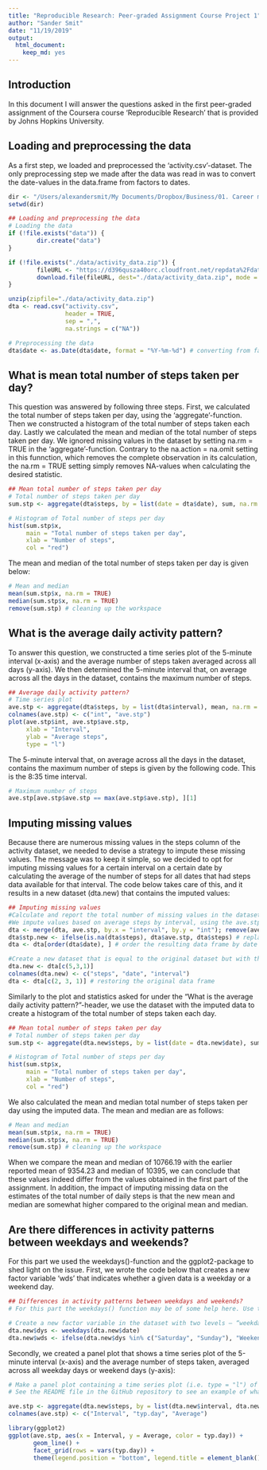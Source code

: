 ```yaml
---
title: "Reproducible Research: Peer-graded Assignment Course Project 1"
author: "Sander Smit"
date: "11/19/2019"
output: 
  html_document: 
    keep_md: yes
---
```


## Introduction
In this document I will answer the questions asked in the first peer-graded assignment of the Coursera course 'Reproducible Research' that is provided by Johns Hopkins University.

## Loading and preprocessing the data
As a first step, we loaded and preprocessed the 'activity.csv'-dataset. The only preprocessing step we made after the data was read in was to convert the date-values in the data.frame from factors to dates.

```r

dir <- "/Users/alexandersmit/My Documents/Dropbox/Business/01. Career management/00. Skills/03. R"
setwd(dir)

```

```r

## Loading and preprocessing the data
# Loading the data
if (!file.exists("data")) {
        dir.create("data")
}

if (!file.exists("./data/activity_data.zip")) {
        fileURL <- "https://d396qusza40orc.cloudfront.net/repdata%2Fdata%2Factivity.zip"
        download.file(fileURL, dest="./data/activity_data.zip", mode = "wb")
}

unzip(zipfile="./data/activity_data.zip")
dta <- read.csv("activity.csv",
                header = TRUE,
                sep = ",",
                na.strings = c("NA"))

# Preprocessing the data
dta$date <- as.Date(dta$date, format = "%Y-%m-%d") # converting from factors to actual dates

```

## What is mean total number of steps taken per day?
This question was answered by following three steps. First, we calculated the total number of steps taken per day, using the 'aggregate'-function. Then we constructed a histogram of the total number of steps taken each day. Lastly we calculated the mean and median of the total number of steps taken per day. We ignored missing values in the dataset by setting na.rm = TRUE in the 'aggregate'-function. Contrary to the na.action = na.omit setting in this funnction, which removes the complete observation in its calculation, the na.rm = TRUE setting simply removes NA-values when calculating the desired statistic.

```r

## Mean total number of steps taken per day
# Total number of steps taken per day
sum.stp <- aggregate(dta$steps, by = list(date = dta$date), sum, na.rm = TRUE)

# Histogram of Total number of steps per day
hist(sum.stp$x, 
     main = "Total number of steps taken per day",
     xlab = "Number of steps",
     col = "red")

```

The mean and median of the total number of steps taken per day is given below: 

```r

# Mean and median
mean(sum.stp$x, na.rm = TRUE)
median(sum.stp$x, na.rm = TRUE)
remove(sum.stp) # cleaning up the workspace

```

## What is the average daily activity pattern?
To answer this question, we constructed a time series plot of the 5-minute interval (x-axis) and the average number of steps taken averaged across all days (y-axis). We then determined the 5-minute interval that, on average across all the days in the dataset, contains the maximum number of steps.

```r

## Average daily activity pattern?
# Time series plot
ave.stp <- aggregate(dta$steps, by = list(dta$interval), mean, na.rm = TRUE)
colnames(ave.stp) <- c("int", "ave.stp")
plot(ave.stp$int, ave.stp$ave.stp,
     xlab = "Interval",
     ylab = "Average steps",
     type = "l")

```

The 5-minute interval that, on average across all the days in the dataset, contains the maximum number of steps is given by the following code. This is the 8:35 time interval.

```r

# Maximum number of steps
ave.stp[ave.stp$ave.stp == max(ave.stp$ave.stp), ][1]

```

## Imputing missing values
Because there are numerous missing values in the steps column of the activity dataset, we needed to devise a strategy to impute these missing values. The message was to keep it simple, so we decided to opt for imputing missing values for a certain interval on a certain date by calculating the average of the number of steps for all dates that had steps data available for that interval. The code below takes care of this, and it results in a new dataset (dta.new) that contains the imputed values:

```r

## Imputing missing values
#Calculate and report the total number of missing values in the dataset (i.e. the total number of rows with NAs)
#We impute values based on average steps by interval, using the ave.stp data frame
dta <- merge(dta, ave.stp, by.x = "interval", by.y = "int"); remove(ave.stp); # merging the dta with the ave.stp dataframe
dta$stp.new <- ifelse(is.na(dta$steps), dta$ave.stp, dta$steps) # replacing NA-values in steps column (we create a new column)
dta <- dta[order(dta$date), ] # order the resulting data frame by date

#Create a new dataset that is equal to the original dataset but with the missing data filled in.
dta.new <- dta[c(5,3,1)]
colnames(dta.new) <- c("steps", "date", "interval")
dta <- dta[c(2, 3, 1)] # restoring the original data frame

```

Similarly to the plot and statistics asked for under the "What is the average daily activity pattern?"-header, we use the dataset with the imputed data to create a histogram of the total number of steps taken each day.

```r

## Mean total number of steps taken per day
# Total number of steps taken per day
sum.stp <- aggregate(dta.new$steps, by = list(date = dta.new$date), sum, na.rm = TRUE)

# Histogram of Total number of steps per day
hist(sum.stp$x, 
     main = "Total number of steps taken per day",
     xlab = "Number of steps",
     col = "red")

```

We also calculated the mean and median total number of steps taken per day using the imputed data. The mean and median are as follows:

```r

# Mean and median
mean(sum.stp$x, na.rm = TRUE)
median(sum.stp$x, na.rm = TRUE)
remove(sum.stp) # cleaning up the workspace

```

When we compare the mean and median of 10766.19 with the earlier reported mean of 9354.23 and median of 10395, we can conclude that these values indeed differ from the values obtained in the first part of the assignment. In addition, the impact of imputing missing data on the estimates of the total number of daily steps is that the new mean and median are somewhat higher compared to the original mean and median.

## Are there differences in activity patterns between weekdays and weekends?
For this part we used the weekdays()-function and the ggplot2-package to shed light on the issue. First, we wrote the code below that creates a new factor variable 'wds' that indicates whether a given data is a weekday or a weekend day.

```r

## Differences in activity patterns between weekdays and weekends?
# For this part the weekdays() function may be of some help here. Use the dataset with the filled-in missing values for this part.

# Create a new factor variable in the dataset with two levels – “weekday” and “weekend” indicating whether a given date is a weekday or weekend day.
dta.new$dys <- weekdays(dta.new$date)
dta.new$wds <- ifelse(dta.new$dys %in% c("Saturday", "Sunday"), "Weekend", "Weekday")

```

Secondly, we created a panel plot that shows a time series plot of the 5-minute interval (x-axis) and the average number of steps taken, averaged across all weekday days or weekend days (y-axis):

```r

# Make a panel plot containing a time series plot (i.e. type = "l") of the 5-minute interval (x-axis) and the average number of steps taken, averaged across all weekday days or weekend days (y-axis). 
# See the README file in the GitHub repository to see an example of what this plot should look like using simulated data.

ave.stp <- aggregate(dta.new$steps, by = list(dta.new$interval, dta.new$wds), mean, na.rm = TRUE)
colnames(ave.stp) <- c("Interval", "typ.day", "Average")

library(ggplot2)
ggplot(ave.stp, aes(x = Interval, y = Average, color = typ.day)) +
       geom_line() +
       facet_grid(rows = vars(typ.day)) +
       theme(legend.position = "bottom", legend.title = element_blank())

```